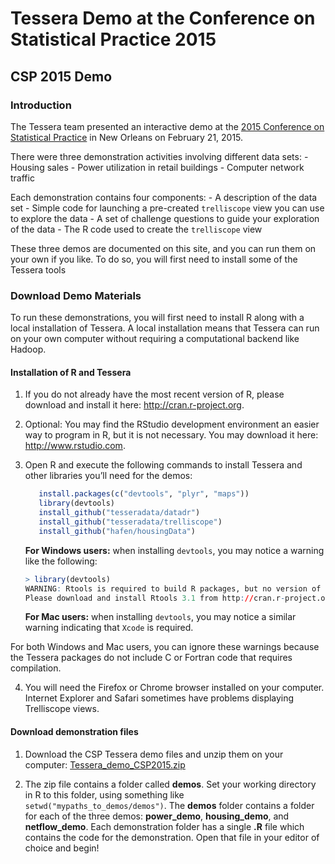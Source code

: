 <!--
Comments:
To create index.html, do this in R:

   library(buildDocs)
   setwd("~/Work/github/docs-csp2015")
   buildDocs("analysis", outLoc=".", copyrightText="")

   # Comment out copyright text, and 'Previous' and 'Next' links since they
   # aren't relevant (and they break).  Ignore the warning.
   library(Smisc)
   streamEdit(list(c = list(at = "<p>&copy; , ", type = "html", fixed = TRUE), 
                   c = list(at = "id=\"previous\">&larr;", type = "html", fixed = TRUE), 
                   c = list(at = "id=\"next\">Next &rarr;", type = "html", fixed = TRUE)), 
              inFile = "index.html", outFile = "index.html")

Then in a text editor edit links in 1&2 to remove interior <a> tags on each 
(so that the links open in new tabs).
-->

# Tessera Demo at the Conference on Statistical Practice 2015 #

## CSP 2015 Demo ##

### Introduction ###

The Tessera team presented an interactive demo at the 
<a href="http://www.amstat.org/meetings/csp/2015/" target="_blank">
2015 Conference on Statistical Practice</a> in 
New Orleans on February 21, 2015.

There were three demonstration activities involving different data sets:
- Housing sales
- Power utilization in retail buildings
- Computer network traffic

Each demonstration contains four components:
- A description of the data set
- Simple code for launching a pre-created `trelliscope` view you can use to explore the data
- A set of challenge questions to guide your exploration of the data
- The R code used to create the `trelliscope` view

These three demos are documented on this site, and you can run them on your
own if you like.  To do so, you will first need to install some of
the Tessera tools

### Download Demo Materials ###

To run these demonstrations, you will first need to install R along with
a local installation of Tessera.  A local installation means that Tessera can
run on your own computer without requiring a computational backend like Hadoop.

#### Installation of R and Tessera

1. If you do not already have the most recent version of R, please download and
install it here: <a href="http://cran.r-project.org" target="_blank">
http://cran.r-project.org</a>. 

2. Optional: You may find the RStudio development environment an easier way
to program in R, but it is not necessary. You may download it here:
<a href="http://www.rstudio.com/" target="_blank">http://www.rstudio.com</a>.

3. Open R and execute the following commands to install Tessera and other libraries 
you'll need for the demos:
   ```r
      install.packages(c("devtools", "plyr", "maps"))
      library(devtools)
      install_github("tesseradata/datadr")
      install_github("tesseradata/trelliscope")
      install_github("hafen/housingData")
   ```
   **For Windows users:**  when installing `devtools`, you may notice a warning like the following:
   ````r
   > library(devtools)
   WARNING: Rtools is required to build R packages, but no version of Rtools compatible with R 3.1.2 was found. (Only the following incompatible version(s) of Rtools were found:3.2)
   Please download and install Rtools 3.1 from http://cran.r-project.org/bin/windows/Rtools/ and then run find_rtools().
   ````
  **For Mac users:** when installing `devtools`, you may notice a similar warning indicating that `Xcode` is required.  

  For both Windows and Mac users, you can ignore these warnings because the Tessera packages do not include C or Fortran code that 
  requires compilation.

4. You will need the Firefox or Chrome browser installed on your computer.  Internet Explorer and Safari 
sometimes have problems displaying Trelliscope views.


#### Download demonstration files
 
1. Download the CSP Tessera demo files and unzip them on your computer:
[Tessera_demo_CSP2015.zip](Tessera_demo_CSP2015.zip)

2. The zip file contains a folder called **demos**.  Set your working directory in R to this folder,
using something like `setwd("mypaths_to_demos/demos")`.  The **demos** folder 
contains a folder for each of the three demos:  **power_demo**, **housing_demo**, and **netflow_demo**.
Each demonstration folder has a single **.R** file which contains the code for the demonstration. Open that 
file in your editor of choice and begin!

